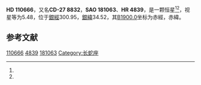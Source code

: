 {{Starbox begin
| name = HD 110666
}}
{{Starbox observe
| epoch = [[J2000.0|J2000.0]]
| constell = {{星座名待查}}<ref name=SIMBAD>{{cite web
 | url=http://simbad.u-strasbg.fr/simbad/sim-id?Ident=HR+4839
 | title =Pulsating variable Star
 | publisher=Centre de Données astronomiques de Strasbourg
 | work=SIMBAD
 | accessdate=2012-07-13}}</ref><ref name=DATA>{{cite web
 | url=http://vizier.u-strasbg.fr/viz-bin/VizieR-5?-out.add=.&-source=5050&-corr=PK=HR&-out.max=9999&HR=4839
 | title=VizieR Detailed Page
 | accessdate=2012-07-13
 | archive-date=2019-02-16
 | archive-url=https://web.archive.org/web/20190216080739/http://vizier.u-strasbg.fr/viz-bin/VizieR-5?-out.add=.&-source=5050&-corr=PK=HR&-out.max=9999&HR=4839
 | dead-url=no
 }}</ref>
| 星官 = 
| ra = {{RA|12|44|0.5}}<ref name=SIMBAD /><ref name=DATA />
| dec = {{DEC|-28|19|26}}<ref name=SIMBAD /><ref name=DATA />
| appmag_v = 5.48<ref name=SIMBAD /><ref name=DATA />
}}
{{Starbox character
| class = K4III<ref name=SIMBAD /><ref name=DATA />
| b-v = 1.34<ref name=SIMBAD /><ref name=DATA />
| u-b = 1.5<ref name=SIMBAD /><ref name=DATA />
| r-i = <ref name=SIMBAD /><ref name=DATA />
| variable = 
}}
{{Starbox astrometry
| radial_v = 1.5
| prop_mo_ra = 7
| parallax = 
| p_error = 
}}
{{Starbox catalog
| names =CD-27 8832，[[SAO星表|SAO]] 181063，[[HD星表|HD]] 110666，[[HR星表|HR]] 4839}}
{{Starbox reference |Simbad=HR+4839}}
{{Starbox end}}

'''HD 110666'''，又名'''CD-27 8832'''，'''SAO 181063'''、'''HR 4839'''，是一颗恒星<ref name=SIMBAD /><ref name=DATA />，视星等为5.48，位于[[銀道座標系|銀經]]300.95，[[銀道座標系|銀緯]]34.52，其[[B1900.0|B1900.0]]坐标为赤經{{RA|12|38|40.6}}，赤緯{{DEC|-27|34.52|30}}。

== 参考文献 ==
{{reflist}}

{{star-stub}}

[[Category:HD和HDE天體|110666]]
[[Category:HR天體|4839]]
[[Category:SAO天體|181063]]
[[Category:长蛇座|Category:长蛇座]]